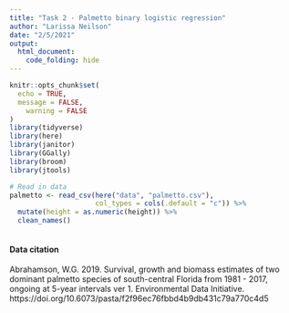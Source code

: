 ```yaml
---
title: "Task 2 - Palmetto binary logistic regression"
author: "Larissa Neilson"
date: "2/5/2021"
output:
  html_document:
    code_folding: hide
---
```


```r
knitr::opts_chunk$set(
  echo = TRUE,
  message = FALSE,
	warning = FALSE
)
library(tidyverse)
library(here)
library(janitor)
library(GGally)
library(broom)
library(jtools)
```

```r
# Read in data
palmetto <- read_csv(here("data", "palmetto.csv"),
                     col_types = cols(.default = "c")) %>%
  mutate(height = as.numeric(height)) %>% 
  clean_names()
```

```r

```

#### Data citation

Abrahamson, W.G. 2019. Survival, growth and biomass estimates of two dominant palmetto species of south-central Florida from 1981 - 2017, ongoing at 5-year intervals ver 1. Environmental Data Initiative. https://doi.org/10.6073/pasta/f2f96ec76fbbd4b9db431c79a770c4d5

